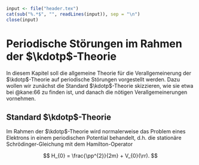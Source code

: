 ```r
input <- file("header.tex")
cat(sub("%.*$", "", readLines(input)), sep = "\n")
close(input)
```

# Periodische Störungen im Rahmen der $\kdotp$-Theorie {#sec-periodstoer}

In diesem Kapitel soll die allgemeine Theorie für die Verallgemeinerung der $\kdotp$-Theorie auf periodische Störungen vorgestellt werden. Dazu wollen wir zunächst die Standard $\kdotp$-Theorie skizzieren, wie sie etwa bei @kane:66 zu finden ist, und danach die nötigen Verallgemeinerungen vornehmen.

## Standard $\kdotp$-Theorie

Im Rahmen der $\kdotp$-Theorie wird normalerweise das Problem eines Elektrons in einem periodischen Potential behandelt, d.h. die stationäre Schrödinger-Gleichung mit dem Hamilton-Operator

$$
 H_{0} = \frac{\pp^{2}}{2m} + V_{0}(\rr).
$$
